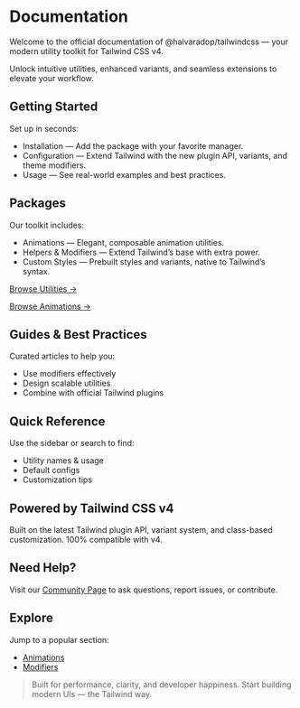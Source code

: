 # Documentation

Welcome to the official documentation of @halvaradop/tailwindcss — your modern utility toolkit for Tailwind CSS v4.

Unlock intuitive utilities, enhanced variants, and seamless extensions to elevate your workflow.

## Getting Started

Set up in seconds:

- Installation — Add the package with your favorite manager.
- Configuration — Extend Tailwind with the new plugin API, variants, and theme modifiers.
- Usage — See real-world examples and best practices.

## Packages

Our toolkit includes:

- Animations — Elegant, composable animation utilities.
- Helpers & Modifiers — Extend Tailwind’s base with extra power.
- Custom Styles — Prebuilt styles and variants, native to Tailwind’s syntax.

[Browse Utilities →](/docs/utilities)

[Browse Animations →](/docs/animations)

## Guides & Best Practices

Curated articles to help you:

- Use modifiers effectively
- Design scalable utilities
- Combine with official Tailwind plugins

## Quick Reference

Use the sidebar or search to find:

- Utility names & usage
- Default configs
- Customization tips

## Powered by Tailwind CSS v4

Built on the latest Tailwind plugin API, variant system, and class-based customization. 100% compatible with v4.

## Need Help?

Visit our [Community Page](/community) to ask questions, report issues, or contribute.

## Explore

Jump to a popular section:

- [Animations](/docs/utilities)
- [Modifiers](/docs/animations)

> Built for performance, clarity, and developer happiness. Start building modern UIs — the Tailwind way.
